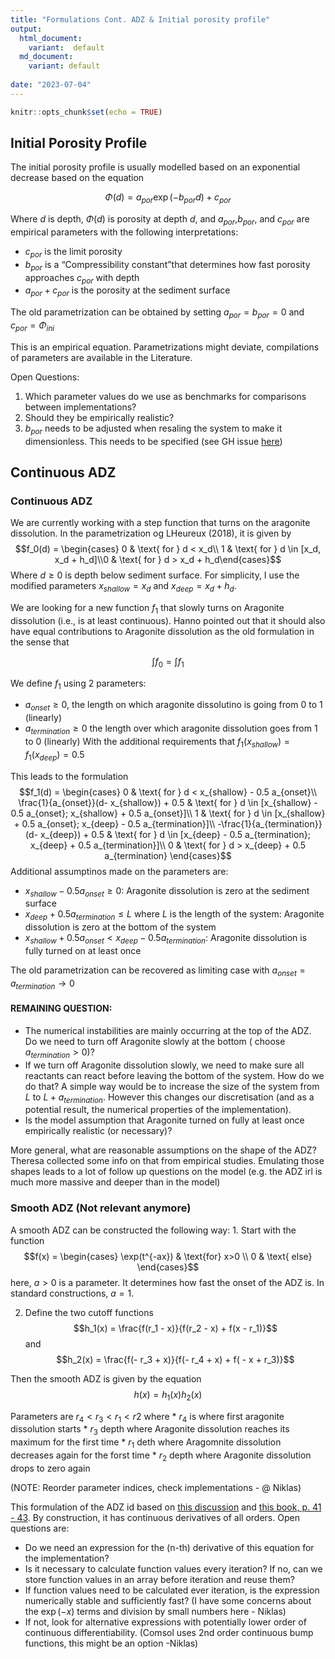 ```yaml
---
title: "Formulations Cont. ADZ & Initial porosity profile"
output:
  html_document:
    variant:  default
  md_document:
    variant: default
  
date: "2023-07-04"
---
```


```r
knitr::opts_chunk$set(echo = TRUE)
```

## Initial Porosity Profile

The initial porosity profile is usually modelled based on an exponential decrease based on the equation

$$ \Phi(d) = a_{por} \exp(- b_{por} d) + c_{por}$$

Where $d$ is depth, $\Phi(d)$ is porosity at depth $d$, and $a_{por}$,$b_{por}$, and $c_{por}$ are empirical parameters with the following interpretations:

* $c_{por}$ is the limit porosity
* $b_{por}$ is a "Compressibility constant"that determines how fast porosity approaches $c_{por}$ with depth
* $a_{por} + c_{por}$ is the porosity at the sediment surface

The old parametrization can be obtained by setting $a_{por}=b_{por}=0$ and $c_{por}=\Phi_{ini}$

This is an empirical equation. Parametrizations might deviate, compilations of parameters are available in the Literature.

Open Questions:

1. Which parameter values do we use as benchmarks for comparisons between implementations?
2. Should they be empirically realistic?
3. $b_{por}$ needs to be adjusted when resaling the system to make it dimensionless. This needs to be specified (see GH issue [here](https://github.com/MindTheGap-ERC/LMA-Matlab/issues/4))

## Continuous ADZ

### Continuous ADZ
We are currently working with a step function that turns on the aragonite dissolution. In the parametrization og LHeureux (2018), it is given by 
$$f_0(d) = \begin{cases} 0  & \text{ for } d < x_d\\ 1 & \text{ for } d \in [x_d, x_d + h_d]\\0 & \text{ for } d > x_d + h_d\end{cases}$$
Where $d \geq 0$ is depth below sediment surface. For simplicity, I use the modified parameters $x_{shallow} = x_d$ and $x_{deep} = x_d +h_d$.

We are looking for a new function $f_1$ that slowly turns on Aragonite dissolution (i.e., is at least continuous). Hanno pointed out that it should also have equal contributions to Aragonite dissolution as the old formulation in the sense that

$$\int f_0 = \int f_1$$

We define $f_1$ using 2 parameters:

* $a_{onset}  \geq 0$, the length on which aragonite dissolutino is going from 0 to 1 (linearly)
* $a_{termination} \geq 0$ the length over which aragonite dissolution goes from 1 to 0 (linearly)
With the additional requirements that $f_1(x_{shallow}) = f_1(x_{deep} ) = 0.5$

This leads to the formulation
$$f_1(d) = \begin{cases}
0  & \text{ for } d < x_{shallow} - 0.5 a_{onset}\\
\frac{1}{a_{onset}}(d- x_{shallow}) + 0.5 & \text{ for } d \in [x_{shallow} - 0.5 a_{onset}; x_{shallow} + 0.5 a_{onset}]\\
1 & \text{ for } d \in [x_{shallow} + 0.5 a_{onset}; x_{deep} - 0.5 a_{termination}]\\
-\frac{1}{a_{termination}}(d- x_{deep}) + 0.5 & \text{ for } d \in [x_{deep} - 0.5 a_{termination}; x_{deep} + 0.5 a_{termination}]\\
0 & \text{ for } d > x_{deep} + 0.5 a_{termination} 
\end{cases}$$
Additional assumptinos made on the parameters are:

* $x_{shallow} - 0.5 a_{onset} \geq 0$: Aragonite dissolution is zero at the sediment surface
* $x_{deep} + 0.5 a_{termination} \leq L$ where $L$ is the length of the system: Aragonite dissolution is zero at the bottom of the system
* $x_{shallow} + 0.5 a_{onset} < x_{deep} - 0.5 a_{termination}$: Aragonite dissolution is fully turned on at least once

The old parametrization can be recovered as limiting case with $a_{onset} = a_{termination} \to 0$

#### REMAINING QUESTION:
* The numerical instabilities are mainly occurring at the top of the ADZ. Do we need to turn off Aragonite slowly at the bottom ( choose $a_{termination}>0$)?
* If we turn off Aragonite dissolution slowly, we need to make sure all reactants can react before leaving the bottom of the system. How do we do that? A simple way would be to increase the size of the system from $L$ to $L + a_{termination}$. However this changes our discretisation (and as a potential result, the numerical properties of the implementation).
* Is the model assumption that Aragonite turned on fully at least once empirically realistic (or necessary)?

More general, what are reasonable assumptions on the shape of the ADZ? Theresa collected some info on that from empirical studies. Emulating those shapes leads to a lot of follow up questions on the model (e.g. the ADZ irl is much more massive and deeper than in the model)


### Smooth ADZ (Not relevant anymore)

A smooth ADZ can be constructed the following way:
1. Start with the function
$$f(x) = 
\begin{cases}
\exp(t^{-ax})  & \text{for} x>0 \\
0 & \text{ else}
\end{cases}$$
here, $a>0$ is a parameter. It determines how fast the onset of the ADZ is. In standard constructions, $a = 1$.

2. Define the two cutoff functions
$$h_1(x) = 
\frac{f(r_1 - x)}{f(r_2 - x) + f(x - r_1)}$$
and 
$$h_2(x) = 
\frac{f(- r_3 + x)}{f(- r_4 + x) + f( - x + r_3)}$$

Then the smooth ADZ is given by the equation
$$h(x) = h_1(x) h_2(x)$$

Parameters are $r_4 < r_3 < r_1 < r2$ where
* $r_4$ is where first aragonite dissolution starts
* $r_3$ depth where Aragonite dissolution reaches its maximum for the first time
* $r_1$ deth where Aragomnite dissolution decreases again for the forst time
* $r_2$ depth where Aragonite dissolution drops to zero again

(NOTE: Reorder parameter indices, check implementations - @ Niklas)

This formulation of the ADZ id based on [this discussion](https://math.stackexchange.com/questions/101480/are-there-other-kinds-of-bump-functions-than-e-frac1x2-1) and [this book, p. 41 - 43](https://doi.org/10.1007/978-1-4419-9982-5). By construction, it has continuous derivatives of all orders. Open questions are:

* Do we need an expression for the (n-th) derivative of this equation for the implementation?
* Is it necessary to calculate function values every iteration? If no, can we store function values in an array before iteration and reuse them?
* If function values need to be calculated ever iteration, is the expression numerically stable and sufficiently fast? (I have  some concerns about the $\exp(-x)$ terms and division by small numbers here - Niklas)
* If not, look for alternative expressions with potentially lower order of continuous differentiability. (Comsol uses 2nd order continuous bump functions, this might be an option -Niklas)